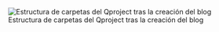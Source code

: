 ::: {layout-ncol="1"}
![Estructura de carpetas del Qproject tras la creación del blog](./imagenes/tt_01/img_05.png){fig-align="center"}
:::

